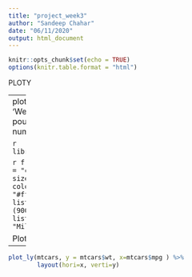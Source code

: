 ```yaml
---
title: "project_week3"
author: "Sandeep Chahar"
date: "06/11/2020"
output: html_document
---
```



```r
knitr::opts_chunk$set(echo = TRUE)
options(knitr.table.format = "html") 
```

PLOTY

----
plot of  'Mil/gal' vs 'We.(thousand pounds)','cylinder numbers'

```r
library(plotly)
```

```r
f <- list(
  fa = "coo nw,p",
  size = 11,   color = "#ffff00")
x <- list(
  t = "Wt (900 lbs)")
y <- list(
  t= "Mil/gal" )
```

Plot
----
```r
plot_ly(mtcars, y = mtcars$wt, x=mtcars$mpg ) %>%   
        layout(hori=x, verti=y)
```

